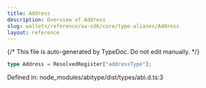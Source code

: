 ```yaml
---
title: Address
description: Overview of Address
slug: wallets/reference/aa-sdk/core/type-aliases/Address
layout: reference
---
```


{/* This file is auto-generated by TypeDoc. Do not edit manually. */}

```ts
type Address = ResolvedRegister["addressType"];
```

Defined in: node_modules/abitype/dist/types/abi.d.ts:3

